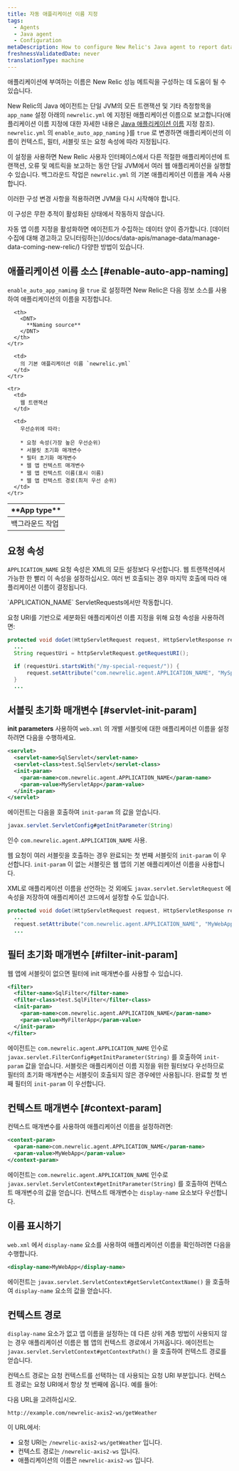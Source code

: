 ```yaml
---
title: 자동 애플리케이션 이름 지정
tags:
  - Agents
  - Java agent
  - Configuration
metaDescription: How to configure New Relic's Java agent to report data for individual web apps to their own application in APM.
freshnessValidatedDate: never
translationType: machine
---
```


애플리케이션에 부여하는 이름은 New Relic 성능 메트릭을 구성하는 데 도움이 될 수 있습니다.

New Relic의 Java 에이전트는 단일 JVM의 모든 트랜잭션 및 기타 측정항목을 `app_name` 설정 아래의 `newrelic.yml` 에 지정된 애플리케이션 이름으로 보고합니다(애플리케이션 이름 지정에 대한 자세한 내용은 [Java 애플리케이션 이름](/docs/agents/java-agent/configuration/name-your-java-application) 지정 참조). `newrelic.yml` 의 `enable_auto_app_naming` }를 `true` 로 변경하면 애플리케이션의 이름이 컨텍스트, 필터, 서블릿 또는 요청 속성에 따라 지정됩니다.

이 설정을 사용하면 New Relic 사용자 인터페이스에서 다른 적절한 애플리케이션에 트랜잭션, 오류 및 메트릭을 보고하는 동안 단일 JVM에서 여러 웹 애플리케이션을 실행할 수 있습니다. 백그라운드 작업은 `newrelic.yml` 의 기본 애플리케이션 이름을 계속 사용합니다.

<Callout variant="important">
  이러한 구성 변경 사항을 적용하려면 JVM을 다시 시작해야 합니다.

  이 구성은 무한 추적이 활성화된 상태에서 작동하지 않습니다.
</Callout>

<Callout variant="caution">
  자동 앱 이름 지정을 활성화하면 에이전트가 수집하는 데이터 양이 증가합니다. [데이터 수집에 대해 경고하고 모니터링하는](/docs/data-apis/manage-data/manage-data-coming-new-relic/) 다양한 방법이 있습니다.
</Callout>

## 애플리케이션 이름 소스 [#enable-auto-app-naming]

`enable_auto_app_naming` 을 `true` 로 설정하면 New Relic은 다음 정보 소스를 사용하여 애플리케이션의 이름을 지정합니다.

<table>
  <thead>
    <tr>
      <th width={150}>
        <DNT>
          **App type**
        </DNT>
      </th>

      <th>
        <DNT>
          **Naming source**
        </DNT>
      </th>
    </tr>
  </thead>

  <tbody>
    <tr>
      <td>
        백그라운드 작업
      </td>

      <td>
        의 기본 애플리케이션 이름 `newrelic.yml`
      </td>
    </tr>

    <tr>
      <td>
        웹 트랜잭션
      </td>

      <td>
        우선순위에 따라:

        * 요청 속성(가장 높은 우선순위)
        * 서블릿 초기화 매개변수
        * 필터 초기화 매개변수
        * 웹 앱 컨텍스트 매개변수
        * 웹 앱 컨텍스트 이름(표시 이름)
        * 웹 앱 컨텍스트 경로(최저 우선 순위)
      </td>
    </tr>
  </tbody>
</table>

## 요청 속성

`APPLICATION_NAME` 요청 속성은 XML의 모든 설정보다 우선합니다. 웹 트랜잭션에서 가능한 한 빨리 이 속성을 설정하십시오. 여러 번 호출되는 경우 마지막 호출에 따라 애플리케이션 이름이 결정됩니다.

<Callout variant="tip">
  `APPLICATION_NAME` ServletRequests에서만 작동합니다.
</Callout>

요청 URI를 기반으로 세분화된 애플리케이션 이름 지정을 위해 요청 속성을 사용하려면:

```java
protected void doGet(HttpServletRequest request, HttpServletResponse response) throws ServletException, IOException {
  ...
  String requestUri = httpServletRequest.getRequestURI();

  if (requestUri.startsWith("/my-special-request/")) {
      request.setAttribute("com.newrelic.agent.APPLICATION_NAME", "MySpecialWebApp");
  }
  ...
```

## 서블릿 초기화 매개변수 [#servlet-init-param]

<DNT>**init parameters**</DNT> 사용하여 `web.xml` 의 개별 서블릿에 대한 애플리케이션 이름을 설정하려면 다음을 수행하세요.

```xml
<servlet>
  <servlet-name>SqlServlet</servlet-name>
  <servlet-class>test.SqlServlet</servlet-class>
  <init-param>
    <param-name>com.newrelic.agent.APPLICATION_NAME</param-name>
    <param-value>MyServletApp</param-value>
  </init-param>
</servlet>
```

에이전트는 다음을 호출하여 `init-param` 의 값을 얻습니다.

```java
javax.servlet.ServletConfig#getInitParameter(String)
```

인수 `com.newrelic.agent.APPLICATION_NAME` 사용.

웹 요청이 여러 서블릿을 호출하는 경우 완료되는 첫 번째 서블릿의 `init-param` 이 우선합니다. `init-param` 이 없는 서블릿은 웹 앱의 기본 애플리케이션 이름을 사용합니다.

XML로 애플리케이션 이름을 선언하는 것 외에도 `javax.servlet.ServletRequest` 에 속성을 저장하여 애플리케이션 코드에서 설정할 수도 있습니다.

```java
protected void doGet(HttpServletRequest request, HttpServletResponse response) throws ServletException, IOException {
  ...
  request.setAttribute("com.newrelic.agent.APPLICATION_NAME", "MyWebApp");
  ...
```

## 필터 초기화 매개변수 [#filter-init-param]

웹 앱에 서블릿이 없으면 필터에 init 매개변수를 사용할 수 있습니다.

```xml
<filter>
  <filter-name>SqlFilter</filter-name>
  <filter-class>test.SqlFilter</filter-class>
  <init-param>
    <param-name>com.newrelic.agent.APPLICATION_NAME</param-name>
    <param-value>MyFilterApp</param-value>
  </init-param>
</filter>
```

에이전트는 `com.newrelic.agent.APPLICATION_NAME` 인수로 `javax.servlet.FilterConfig#getInitParameter(String)` 를 호출하여 `init-param` 값을 얻습니다. 서블릿은 애플리케이션 이름 지정을 위한 필터보다 우선하므로 필터의 초기화 매개변수는 서블릿이 호출되지 않은 경우에만 사용됩니다. 완료할 첫 번째 필터의 `init-param` 이 우선합니다.

## 컨텍스트 매개변수 [#context-param]

컨텍스트 매개변수를 사용하여 애플리케이션 이름을 설정하려면:

```xml
<context-param>
  <param-name>com.newrelic.agent.APPLICATION_NAME</param-name>
  <param-value>MyWebApp</param-value>
</context-param>
```

에이전트는 `com.newrelic.agent.APPLICATION_NAME` 인수로 `javax.servlet.ServletContext#getInitParameter(String)` 를 호출하여 컨텍스트 매개변수의 값을 얻습니다. 컨텍스트 매개변수는 `display-name` 요소보다 우선합니다.

## 이름 표시하기

`web.xml` 에서 `display-name` 요소를 사용하여 애플리케이션 이름을 확인하려면 다음을 수행합니다.

```xml
<display-name>MyWebApp</display-name>
```

에이전트는 `javax.servlet.ServletContext#getServletContextName()` 을 호출하여 `display-name` 요소의 값을 얻습니다.

## 컨텍스트 경로

`display-name` 요소가 없고 앱 이름을 설정하는 데 다른 상위 계층 방법이 사용되지 않는 경우 애플리케이션 이름은 웹 앱의 컨텍스트 경로에서 가져옵니다. 에이전트는 `javax.servlet.ServletContext#getContextPath()` 을 호출하여 컨텍스트 경로를 얻습니다.

컨텍스트 경로는 요청 컨텍스트를 선택하는 데 사용되는 요청 URI 부분입니다. 컨텍스트 경로는 요청 URI에서 항상 첫 번째에 옵니다. 예를 들어:

다음 URL을 고려하십시오.

```
http://example.com/newrelic-axis2-ws/getWeather
```

이 URL에서:

* 요청 URI는 `/newrelic-axis2-ws/getWeather` 입니다.
* 컨텍스트 경로는 `/newrelic-axis2-ws` 입니다.
* 애플리케이션의 이름은 `newrelic-axis2-ws` 입니다.
